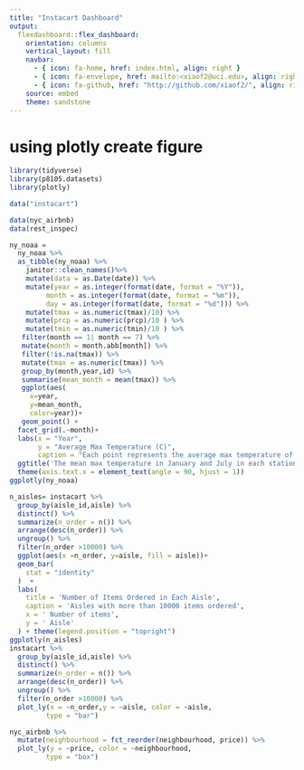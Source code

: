 ```yaml
---
title: "Instacart Dashboard"
output: 
  flexdashboard::flex_dashboard:
    orientation: columns
    vertical_layout: fill
    navbar:
      - { icon: fa-home, href: index.html, align: right }
      - { icon: fa-envelope, href: mailto:<xiaof2@uci.edu>, align: right }
      - { icon: fa-github, href: "http://github.com/xiaof2/", align: right }
    source: embed
    theme: sandstone
---
```


#  using plotly create figure

```r
library(tidyverse)
library(p8105.datasets)
library(plotly)
```

```r
data("instacart")

data(nyc_airbnb)
data(rest_inspec)
```



```r
ny_noaa = 
  ny_noaa %>% 
  as_tibble(ny_noaa) %>% 
    janitor::clean_names()%>% 
    mutate(data = as.Date(date)) %>% 
    mutate(year = as.integer(format(date, format = "%Y")),
         month = as.integer(format(date, format = "%m")),
         day = as.integer(format(date, format = "%d"))) %>% 
    mutate(tmax = as.numeric(tmax)/10) %>% 
    mutate(prcp = as.numeric(prcp)/10 ) %>% 
    mutate(tmin = as.numeric(tmin)/10 ) %>% 
   filter(month == 1| month == 7) %>% 
   mutate(month = month.abb[month]) %>% 
   filter(!is.na(tmax)) %>% 
   mutate(tmax = as.numeric(tmax)) %>% 
   group_by(month,year,id) %>% 
   summarise(mean_month = mean(tmax)) %>% 
   ggplot(aes(
     x=year,
     y=mean_month,
     color=year))+
   geom_point() +
  facet_grid(.~month)+
  labs(x = "Year",
       y = "Average Max Temperature (C)",
       caption = "Each point represents the average max temperature of a station at the given time")+
  ggtitle('The mean max temperature in January and July in each station across years')+
  theme(axis.text.x = element_text(angle = 90, hjust = 1))
ggplotly(ny_noaa)
```



```r
n_aisles= instacart %>%
  group_by(aisle_id,aisle) %>% 
  distinct() %>% 
  summarize(n_order = n()) %>% 
  arrange(desc(n_order)) %>% 
  ungroup() %>% 
  filter(n_order >10000) %>% 
  ggplot(aes(x =n_order, y=aisle, fill = aisle))+
  geom_bar(
    stat = "identity"
  )  +
  labs(
    title = 'Number of Items Ordered in Each Aisle',
    caption = 'Aisles with more than 10000 items ordered',
    x = ' Number of items',
    y = ' Aisle'
  ) + theme(legend.position = "topright") 
ggplotly(n_aisles)
instacart %>%
  group_by(aisle_id,aisle) %>% 
  distinct() %>% 
  summarize(n_order = n()) %>% 
  arrange(desc(n_order)) %>% 
  ungroup() %>% 
  filter(n_order >10000) %>% 
  plot_ly(x = ~n_order,y = ~aisle, color = ~aisle,
         type = "bar")
```


```r
nyc_airbnb %>%
  mutate(neighbourhood = fct_reorder(neighbourhood, price)) %>%
  plot_ly(y = ~price, color = ~neighbourhood,
         type = "box")
```



